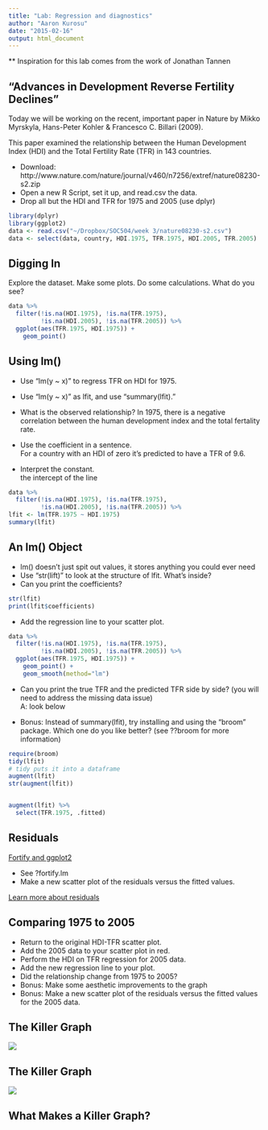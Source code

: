```yaml
---
title: "Lab: Regression and diagnostics"
author: "Aaron Kurosu"
date: "2015-02-16"
output: html_document
---
```


** Inspiration for this lab comes from the work of Jonathan Tannen 

## "Advances in Development Reverse Fertility Declines" {.smaller .build}

Today we will be working on the recent, important paper in Nature by Mikko Myrskyla, Hans-Peter Kohler & Francesco C. Billari (2009).  
  
This paper examined the relationship between the Human Development Index (HDI) and the Total Fertility Rate (TFR) in 143 countries.  

-  Download: http://www.nature.com/nature/journal/v460/n7256/extref/nature08230-s2.zip    
- Open a new R Script, set it up, and read.csv the data.
- Drop all but the HDI and TFR for 1975 and 2005 (use dplyr)


```r
library(dplyr)
library(ggplot2)
data <- read.csv("~/Dropbox/SOC504/week 3/nature08230-s2.csv")
data <- select(data, country, HDI.1975, TFR.1975, HDI.2005, TFR.2005)
```


## Digging In 

Explore the dataset. Make some plots. Do some calculations.
What do you see?
```r
data %>%
  filter(!is.na(HDI.1975), !is.na(TFR.1975), 
         !is.na(HDI.2005), !is.na(TFR.2005)) %>% 
  ggplot(aes(TFR.1975, HDI.1975)) +
    geom_point()
```


## Using lm()

- Use "lm(y ~ x)" to regress TFR on HDI for 1975. 
- Use "lm(y ~ x)" as lfit, and use "summary(lfit)."   
- What is the observed relationship?
In 1975, there is a negative correlation between the human development index and the total fertality rate.

- Use the coefficient in a sentence.  
For a country with an HDI of zero it's predicted to have a TFR of 9.6. 

- Interpret the constant.  
the intercept of the line

```r
data %>%
  filter(!is.na(HDI.1975), !is.na(TFR.1975), 
         !is.na(HDI.2005), !is.na(TFR.2005)) %>% 
lfit <- lm(TFR.1975 ~ HDI.1975)
summary(lfit)

```
 

## An lm() Object

- lm() doesn't just spit out values, it stores anything you could ever need  
- Use "str(lift)" to look at the structure of lfit. What's inside?  
- Can you print the coefficients?  
```r
str(lfit)
print(lfit$coefficients)
```

- Add the regression line to your scatter plot. 
```r
data %>%
  filter(!is.na(HDI.1975), !is.na(TFR.1975), 
         !is.na(HDI.2005), !is.na(TFR.2005)) %>% 
  ggplot(aes(TFR.1975, HDI.1975)) +
    geom_point() +
    geom_smooth(method="lm")
```
- Can you print the true TFR and the predicted TFR side by side? (you will need to address the missing data issue)   
A: look below

- Bonus: Instead of summary(lfit), try installing and using the "broom" package. Which one do you like better? (see ??broom for more information)
```r
require(broom)
tidy(lfit)
# tidy puts it into a dataframe
augment(lfit)
str(augment(lfit))


augment(lfit) %>%
  select(TFR.1975, .fitted)
```
 
## Residuals

[Fortify and ggplot2](http://docs.ggplot2.org/0.9.3.1/fortify.lm.html)   

- See ?fortify.lm  
- Make a new scatter plot of the residuals versus the fitted values.    

[Learn more about residuals](http://blog.minitab.com/blog/adventures-in-statistics/why-you-need-to-check-your-residual-plots-for-regression-analysis)  


## Comparing 1975 to 2005

- Return to the original HDI-TFR scatter plot.  
- Add the 2005 data to your scatter plot in red.  
- Perform the HDI on TFR regression for 2005 data.  
- Add the new regression line to your plot.  
- Did the relationship change from 1975 to 2005?   
- Bonus: Make some aesthetic improvements to the graph
- Bonus: Make a new scatter plot of the residuals versus the fitted values for the 2005 data.
 

## The Killer Graph
![](images/Myrskla_graph.png)

## The Killer Graph 

![](images/Myrskla_graph_exp.png)

## What Makes a Killer Graph?
